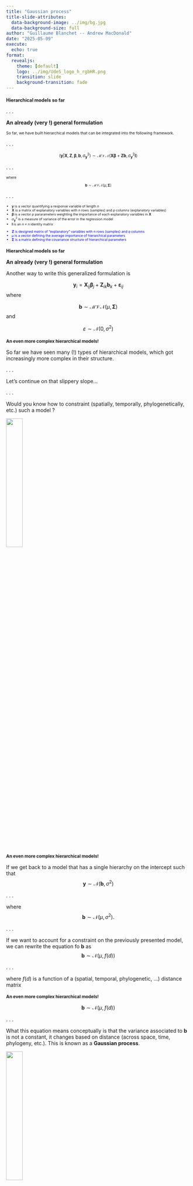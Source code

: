 ```yaml
---
title: "Gaussian process"
title-slide-attributes: 
  data-background-image: ../img/bg.jpg
  data-background-size: full
author: "Guillaume Blanchet -- Andrew MacDonald"
date: "2025-05-09"
execute:
  echo: true
format: 
  revealjs:
    theme: [default]
    logo: ../img/UdeS_logo_h_rgbHR.png
    transition: slide
    background-transition: fade
---
```


## Hierarchical models so far {style="font-size: 0.9em;"}

. . .

**An already (very !) general formulation**

::: {style="font-size: 0.75em"}
So far, we have built hierarchical models that can be integrated into the following framework.
:::

. . .

::: {style="font-size: 0.8em"}
$$(\mathbf{y}|\mathbf{X},\mathbf{Z}, \boldsymbol{\beta}, \mathbf{b}, \sigma_\mathbf{y}^2)\sim \mathcal{MVN}(\mathbf{X} \boldsymbol{\beta} + \mathbf{Z}\mathbf{b}, \sigma_\mathbf{y}^2\mathbf{I})$$
:::

. . .

::: {style="font-size: 0.68em"}

where

$$\mathbf{b}\sim \mathcal{MVN}(\mu, \mathbf{\Sigma})$$
:::

. . .

::: {style="font-size: 0.65em"}

- $\mathbf{y}$ is a vector quantifying a response variable of length $n$
- $\mathbf{X}$ is a matrix of explanatory variables with $n$ rows (samples) and $p$ columns (explanatory variables) 
- $\boldsymbol{\beta}$ is a vector $p$ pararameters weighting the importance of each explanatory variables in $\mathbf{X}$
- $\sigma_\mathbf{y}^2$ is a measure of variance of the error in the regression model
- $\mathbf{I}$ is an $n \times n$ identity matrix 

:::: {style="color: blue"}
- $\mathbf{Z}$ is designed matrix of "explanatory" variables with $n$ rows (samples) and $q$ columns 
- $\mu$ is a vector defining the average importance of hierarchical parameters
- $\mathbf{\Sigma}$ is a matrix defining the covariance structure of hierarchical parameters
::::
:::

## Hierarchical models so far {style="font-size: 0.9em;"}

**An already (very !) general formulation**

Another way to write this generalized formulation is

$$\mathbf{y}_i = \mathbf{X}_{ij} \boldsymbol{\beta}_j + \mathbf{Z}_{ik}\mathbf{b}_{k} + \boldsymbol{\varepsilon}_{ij}$$
where

$$\mathbf{b}\sim \mathcal{MVN}(\mu, \mathbf{\Sigma})$$
and 

$$\varepsilon \sim \mathcal{N}(0, \sigma^2)$$

## An even more complex hierarchical models! {style="font-size: 0.85em;"}

So far we have seen many (!) types of hierarchical models, which got increasingly more complex in their structure.

. . .

Let's continue on that slippery slope... 

. . . 

Would you know how to constraint (spatially, temporally, phylogenetically, etc.) such a model ?

![](https://www.i2symbol.com/pictures/emojis/f/c/3/2/fc326fef420c2381348864310ea8efa1_384.png){fig-align="center" width=30%}

## An even more complex hierarchical models! {style="font-size: 0.85em;"}

If we get back to a model that has a single hierarchy on the intercept such that
$$\mathbf{y} \sim \mathcal{N}(\mathbf{b},\sigma^2)$$

. . .

where
$$\mathbf{b} \sim \mathcal{N}(\mu, \sigma^2).$$

. . . 

If we want to account for a constraint on the previously presented model, we can rewrite the equation fo $\mathbf{b}$ as 
$$\mathbf{b} \sim \mathcal{N}\left(\mu, f(d)\right)$$

. . .

where $f(d)$ is a function of a (spatial, temporal, phylogenetic, ...) distance matrix

## An even more complex hierarchical models! {style="font-size: 0.85em;"}

$$\mathbf{b} \sim \mathcal{N}\left(\mu, f(d)\right)$$

. . .

What this equation means conceptually is that the variance associated to $\mathbf{b}$ is not a constant, it changes based on distance (across space, time, phylogeny, etc.). This is known as a **Gaussian process**.

![](https://t4.ftcdn.net/jpg/05/69/50/21/240_F_569502134_d2TO2BeHCbvOn4imEyFJJ5n6HdiyJg9X.jpg){fig-align="center" width=30%}

## A bit of history

. . .

In statistics, Gaussian processes have a unique history. The development of this type of model is closely linked to the estimation of mineral deposits. 

. . .

Spatial Gaussian processes are also called **geostatistical** models, where the prefix *geo* refers to geology, not geography, as one may be led to believe.

. . .

As mining engineers are at the root of the development of Gaussian processes, the language associated with this type of model is influenced by this field. 

## A bit of history

Gaussian processes have been developed in the 1950s by 

::::{.columns}
::: {.column width="50%"}
![](https://www.nae.edu/File.aspx?id=191706){fig-align="center" width=60%}

:::::{style="font-size: 0.9em;"}
Daniel G. Krige (1919–2013)
:::::
:::
::: {.column width="50%"}
![](https://upload.wikimedia.org/wikipedia/commons/5/5c/Georges_Matheron.jpg){fig-align="center" width=75%}

:::::{style="font-size: 0.9em;"}
Georges Mathéron (1930–2000)
:::::

:::
::::

## Assumption with Gaussian processes

. . .

In general, when defining a Gaussian process, we make the following assumptions:

. . .

- The closer two samples are, the more similar they are.

. . .

- After a certain distance, it is no longer necessary to consider that a sample influences another.

. . .


**Note** The distance of influence of a sample on another can be different depending on what is being studied, where it is being studied and when it is being studied

## $f(d)$

. . .

So, what does $f(d)$ looks like exactly ?

. . .

In theory, $f(d)$ can be anything... 

. . .

However, in practice, there are particularities of the functions that are defined by the assumptions we impose on our model.

. . . 

Here is a classic structure these variance function take

```r
expVario <- function(d, nugget = 2, sill = 5, range = 10){
  nugget + sill * (1 - exp(-d / range))
}

par(mar = c(5.1, 5.1, 0.1, 0.1))
curve(expVario, 0, 100, 
      lwd = 5,
      bty = "L",
      ylim = c(0, 7),
      las = 1,
      xlab = "Distance",
      ylab = "Variance",
      cex.lab = 2.5,
      cex.axis = 2,
      col = "blue")
```

## $f(d)$ - A bit of vocabulary

. . .

**Nugget effect**

```r
expVario <- function(d, nugget = 2, sill = 5, range = 10){
  nugget + sill * (1 - exp(-d / range))
}

par(mar = c(5.1, 5.1, 0.1, 0.1))
curve(expVario, 0, 100, 
      lwd = 5,
      bty = "L",
      ylim = c(0, 7),
      las = 1,
      xlab = "Distance",
      ylab = "Variance",
      cex.lab = 2.5,
      cex.axis = 2,
      col = "blue")

arrows(x0 = 1,
       y0 = 0,
       x1 = 1,
       y1 = 2,
       length = 0.2,
       angle = 15,
       ljoin = "bevel",
       code = 3,
       lwd = 7,
       col = "orange")
```

## $f(d)$ - A bit of vocabulary

**Range**


```r
expVario <- function(d, nugget = 2, sill = 5, range = 10){
  nugget + sill * (1 - exp(-d / range))
}

par(mar = c(5.1, 5.1, 0.1, 0.1))
curve(expVario, 0, 100, 
      lwd = 5,
      bty = "L",
      ylim = c(0, 7),
      las = 1,
      xlab = "Distance",
      ylab = "Variance",
      cex.lab = 2.5,
      cex.axis = 2,
      col = "blue")

arrows(x0 = 0,
       y0 = 1,
       x1 = 30,
       y1 = 1,
       length = 0.2,
       angle = 15,
       ljoin = "bevel",
       code = 3,
       lwd = 7,
       col = "orange")
```


## $f(d)$ - A bit of vocabulary

**Sill**

```r
expVario <- function(d, nugget = 2, sill = 5, range = 10){
  nugget + sill * (1 - exp(-d / range))
}

par(mar = c(5.1, 5.1, 0.1, 0.1))
curve(expVario, 0, 100, 
      lwd = 5,
      bty = "L",
      ylim = c(0, 7),
      las = 1,
      xlab = "Distance",
      ylab = "Variance",
      cex.lab = 2.5,
      cex.axis = 2,
      col = "blue")

arrows(x0 = 60,
       y0 = 2,
       x1 = 60,
       y1 = 7,
       length = 0.2,
       angle = 15,
       ljoin = "bevel",
       code = 3,
       lwd = 7,
       col = "orange")
```

## $f(d)$ - types of functions {style="font-size: 0.85em;"}

. . .

Many functions that have been proposed have this general shape

. . . 

Let's first study the exponential function

$$C_0 + C_1 \left(1-e^{-d/a}\right)$$

. . .

where

- $C_0$ is the nugget effect

. . .

- $C_1$ is the sill

. . .

- $d$ is the distance

. . .

- $a$ is the range

## Exponential function

Nugget : 2 -- Sill : 5 -- Range : 10

```r
expVario <- function(d, nugget = 2, sill = 5, range = 10){
  nugget + sill * (1 - exp(-d / range))
}

par(mar = c(5.1, 5.1, 0.1, 0.1))
curve(expVario, 0, 100, 
      lwd = 5,
      bty = "L",
      ylim = c(0, 7),
      las = 1,
      xlab = "Distance",
      ylab = "Variance",
      cex.lab = 2.5,
      cex.axis = 2,
      col = "blue")
```

## Matérn function

:::{style="font-size: 0.65em;"}
$$C_1\frac{2^{1-\nu}}{\Gamma(\nu)}\left(\sqrt{2\nu}\frac{d}{a}\right)^\nu K_\nu\left(\sqrt{2\nu}\frac{d}{a}\right)$$
:::

. . . 


:::{style="font-size: 0.65em;"}
where

- $\Gamma(\nu) = (\nu - 1)!$

- $K_\nu$ is a modified Bessel function

- $d$ is the distance

- $a$ is the range

- $\nu$ is a strictly positive parameter giving flexibility to the left tail of the function
  - if $\nu = 0.5$ the function converges to an exponential function $\left(C_1\left(1 - e^{\frac{-d}{a}}\right)\right)$
  - if $\nu \rightarrow \infty$ the function converges to an Gaussian function (also known as the exponentiated quadratic function) $\left(C_1\left(1 - e^{\frac{-d^2}{2a^2}}\right)\right)$
:::

## Matérn function

Sill : 5 -- Range : 10 -- $\nu$ : 0.5

```r
library(gstat)
matVario.5 <- show.vgms(sill = 5,
                        model = "Mat", 
                        range = 10,
                        kappa = 0.5,
                        max = 100)

plot(matVario.5$panel.args[[1]]$x, matVario.5$panel.args[[1]]$y,
     type = "l",
     lwd = 5,
     bty = "L",
     ylim = c(0, 7),
     las = 1,
     xlab = "Distance",
     ylab = "Variance",
     cex.lab = 2.5,
     cex.axis = 2,
     col = "blue")
```

## Matérn function

Sill : 5 -- Range : 10 -- $\nu$ : 5

```r
library(gstat)
matVario5 <- show.vgms(sill = 5,
                       model = "Mat", 
                       range = 10,
                       kappa = 5,
                       max = 100)

plot(matVario5$panel.args[[1]]$x, matVario5$panel.args[[1]]$y,
     type = "l",
     lwd = 5,
     bty = "L",
     ylim = c(0, 7),
     las = 1,
     xlab = "Distance",
     ylab = "Variance",
     cex.lab = 2.5,
     cex.axis = 2,
     col = "blue")
```

## An illustrative example {style="font-size: 0.9em;"}

. . . 

To present how Gaussian processes can be used, let's study the distribution of *Sylvilagus oviparus* in Montréal.

. . .

**A few characteristics of** ***Sylvilagus oviparus***

- They are found mainly in urban parks of Montréal and are very efficient at hiding in hollow trees and burrows.

. . .

- They move well in an urban  setting and are not affected by the level of urbanisation

. . .

- They lay their eggs (often pastel-coloured) on the Sunday following the first full moon after the spring equinox. 


## A typical member of the species

![](https://t3.ftcdn.net/jpg/05/78/06/66/240_F_578066681_18vcVGHuSLDc4dQE6HTXG8qsn2tjSHMy.jpg){fig-align="center" width=75%}

## Distribution of *S. oviparus* in Montréal {style="font-size: 0.9em;"}

. . .

In 2015, a survey was carried out to find *Sylvilagus oviparus* in Montréal's park. Here are the data
. . .

::::{.columns}
:::{.column width="60%"}
```r
library(mapview)
explan<-readRDS("./slides/data/explanaNest.RDS")
lapin <- readRDS("./slides/data/lapin.RDS")

# Carte de présence absence en 2015
present <- explan[lapin$PA == 1,]
absent <- explan[lapin$PA == 0,]

# Map species
mapview(list(present, absent),
        col.regions = list("lightblue", "hotpink"),
        color = list("blue", "hotpink"),
        legend = list(TRUE, TRUE))
```
:::
:::{.column width="40%"}

:::::{style="font-size: 0.8em;"}
Within the censused park

- <span style="color:blue;">Blue parks</span> : observed

- <span style="color:#FF33FF;">Pink parks</span> : not observed
:::::
:::
::::

## Model

. . .

Since we have presence-absence data

$$P(y = 1) = \frac{\exp(b)}{1 - \exp(b)}$$

. . .

where 
$$b \sim{\cal N}\left(0, C_0 +C_1\left(1 - e^{\frac{-d}{a}}\right)\right)$$

## Fitting the model

```r
library(sf)
library(terra)
library(vegan)
library(INLA)

lapin <- readRDS("./slides/data/lapin.RDS")
explan <- readRDS("./slides/data/explanaNest.RDS")
mtl <- readRDS("./slides/data/mtl.RDS")

#===============================
# Building presence-absence data
#===============================
# Extract coordinates
lapinCoord <- st_coordinates(st_centroid(explan))

# Build PCNM for coordinates
PCNM <- pcnm(dist(lapinCoord))

# Presence-absence
lapin$PA <- ifelse(sign(PCNM$vectors[,6])<0, 0, 1)

#==================================================
# Building model - I cheated to make it fast and
# the Matern function was used, not the exponential
#==================================================
# INLA Mesh
mesh <- inla.mesh.2d(boundary = mtl, 
                     max.edge = 0.02,
                     offset = c(0.02,0.02),
                     cutoff = 0.01,
                     crs = st_crs(mtl))

# SPDE
SPDE <- inla.spde2.pcmatern(mesh=mesh,
                            alpha=2,
                            prior.range=c(0.05, 0.01),
                            prior.sigma=c(1, 0.01))

# Index matrix
Field <- inla.spde.make.index("field",n.spde=mesh$n)

# A matrix for estimation
AEst<-inla.spde.make.A(mesh,loc=as.matrix(lapinCoord))

# A matrix for prediction
APred<-inla.spde.make.A(mesh)

# For estimation
AEstlist <- list(AEst)

# For prediction
APredlist <- list(APred)

# Organise effect

# Estimation
effectEst <- list(i = 1:SPDE$n.spde)

# Prediction
effectPred <- list(i = 1:SPDE$n.spde)

# Stack for estimation
StackEst <- inla.stack(data=list(lapin = lapin$PA),
                       A = AEstlist,
                       effects = effectEst,
                       tag="est")

# Stack for prediction
StackPred <- inla.stack(data=list(lapin = NA),
                        A=APredlist,
                        effects=effectPred,
                        tag="pred")

# Organise StackEst and StackPred into a single stack
Stack <- inla.stack(StackEst,StackPred)

# Build model
model <- inla(lapin ~ 0 + f(i, model = SPDE),
              data = inla.stack.data(Stack),
              family="binomial",
              Ntrials=1,
              control.family =list(link="logit"),
              control.predictor=list(A=inla.stack.A(Stack),
                                     compute=TRUE, link = 1))

#===============
# Prediction map
#===============
# Dimension of the raster
rasterDim <- c(1000, 1500)

# Define basis of the map
mapBasis <- inla.mesh.projector(mesh,
                                dims = rasterDim,
                                xlim = c(st_bbox(mtl)[1], st_bbox(mtl)[3]),
                                ylim = c(st_bbox(mtl)[2], st_bbox(mtl)[4]),
                                crs = st_crs(mtl))

# Find the mesh edges on which predictions should be made
ID <- inla.stack.index(Stack, tag="pred")$data

# Calculate prediction
mapMean <- inla.mesh.project(mapBasis, 
                             model$summary.fitted.values[["mean"]][ID])

# Transform map into a raster
rastMean <- rast(nrows = rasterDim[1],
                 ncol = rasterDim[2],
                 crs = crs(mtl),
                 xmin = min(mapBasis$x), xmax = max(mapBasis$x),
                 ymin = min(mapBasis$y), ymax = max(mapBasis$y))

values(rastMean) <- as.vector(t(mapMean[,ncol(mapMean):1]))

# Mask of Montréal over the raster
lapinPredMask <- mask(rastMean,mtl)

saveRDS(lapinPredMask, file= "lapinMtl.RDS")

#==============================
# Calculate the range in meters
#==============================
x <- c(-73.8, -73.8 + model$summary.hyperpar$mean[1])
y <- c(45.4, 45.4)

twoPts <- st_as_sf(as.data.frame(cbind(x,y)),
                   coords = c("x", "y"),
                   crs = st_crs(mtl))

twoPtsProj <- st_transform(twoPts, crs = 32182)

dist(st_coordinates(twoPtsProj)) 
# Range = ~ 10200 m
model$summary.hyperpar$mean[2]
# Sill = ~ 3.12
```

If we estimate the parameters of the model presented in the previous slide we get a Gaussian process that looks like


```r
expVario <- function(d, nugget = 0, sill = 3.12, range = 10200){
  nugget + sill * (1 - exp(-d / range))
}

# The parameters were slightly 

par(mar = c(5.1, 5.5, 0.1, 0.1))
curve(expVario, 0, 45000, 
      lwd = 5,
      bty = "L",
      ylim = c(0, 3.5),
      las = 1,
      xlab = "",
      ylab = "",
      cex.axis = 2,
      col = "blue")

mtext("Distance", side = 1, line = 3.5, cex = 2.5)
mtext("Variance", side = 2, line = 3.75, cex = 2.5)
```

. . .

What can we learn from this model ?

## Prediction map

```r
library(terra)
lapinMtl <- readRDS("./slides/data/lapinMtl.RDS")
mapview::mapview(lapinMtl) + 
mapview(list(present, absent),
      col.regions = list("lightblue", "hotpink"),
      color = list("blue", "hotpink"),
      legend = list(TRUE, TRUE))
```

## Kringing

If we want to interpolate across the region of interest, this is known as **kriging**.

. . .

**Simple kriging**

So far, we have seen the most simplistic Gaussian process where there is not even any intercept that is estimated. In short, the model is constructed using only the covariance function. 

. . .

In a linear regression perspective, this means that

$$\mathbf{y}\sim\mathcal{N}(0, f(d))$$

## Kringing {style="font-size: 0.9em;"}

::: {style="font-size: 1.1em;"}
**Ordinary kriging** 
:::

If we want to account for an intercept in the model such that 

$$\mathbf{y}\sim\mathcal{N}(\beta_0, f(d))$$

This is known as **ordinary kriging**.

. . .

::: {style="font-size: 1.1em;"}
**Universal kriging** 
:::

If we want to account for one or more explanatory variables in the model such that 

$$\mathbf{y}\sim\mathcal{N}(\beta_0 + \mathbf{X}\beta, f(d))$$
This is known as **Universal kriging**.
